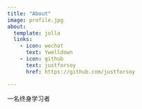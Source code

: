 ```yaml
---
title: "About"
image: profile.jpg
about:
  template: jolla
  links:
    - icon: wechat
      text: Ywelldown
    - icon: github
      text: justforsoy
      href: https://github.com/justforsoy

---
```


一名终身学习者
